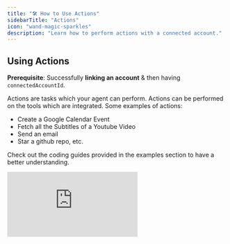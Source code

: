 ```yaml
---
title: "🛠️ How to Use Actions"
sidebarTitle: "Actions"
icon: "wand-magic-sparkles"
description: "Learn how to perform actions with a connected account."
---
```


## Using Actions

**Prerequisite**: Successfully **linking an account** & then having `connectedAccountId`.

Actions are tasks which your agent can perform. Actions can be performed on the tools which are integrated. Some examples of actions: 
* Create a Google Calendar Event 
* Fetch all the Subtitles of a Youtube Video 
* Send an email
* Star a github repo, etc.

Check out the coding guides provided in the examples section to have a better understanding.

<div
  style={{
    width: '100%',
    position: 'relative',
    paddingTop: '56.25%',
  }}>
  <iframe
    src="https://app.supademo.com/embed/clxuiweel0j7e12o2o1jhrk5t"
    frameBorder="0"
    title="Direct Action Execution"
    allow="clipboard-write"
    webkitallowfullscreen="true"
    mozallowfullscreen="true"
    allowfullscreen
    style={{
      position: 'absolute',
      top: 0,left: 0, width: '100%', height: '100%',
      border: '3px solid #5E43CE',
      borderRadius: '10px',
    }}/>
</div>


## **Types of Actions**

<Tabs>
  <Tab title="Default Actions">
    Composio supports a variety of default actions for each supported
    application.
  </Tab>
  <Tab title="Custom Actions">
    Our platform offers an extensible interface for defining custom actions for
    both custom and default applications. [Learn
    more.](https://app.composio.dev/apps/custom)
  </Tab>
  <Tab title="Local Code/Local Actions">
    Composio enables fetching authentication parameters for any connection,
    allowing you to execute code remotely and interact with API endpoints.
    Example: Use the `getConnection` endpoint to call GitHub, create an issue on
    your server, and fetch the access token. [Learn
    more](https://docs.composio.dev/actions/local-code)

    Local Actions are operations executed directly on the user's local system. 
    This allows for performing tasks such as file manipulations, running scripts, 
    or interacting with local resources, providing flexibility for scenarios where 
    cloud execution is not suitable.

    Local actions are particularly useful for:
    - Managing and organizing files and directories
    - Executing local scripts or programs
    - Integrating with local development environments

    By leveraging local actions, you can maintain control over your local 
    resources while utilizing the powerful capabilities of Composio for remote interactions and executions.
  </Tab>
</Tabs>

--- 
## Working with Actions (Fetch and Execute)
<Steps>
<Step title="Fetching Actions">
<AccordionGroup>
<Accordion title="Fetching Actions via Enums (Static)">
  <Tabs>

    <Tab title="Python">
    <CodeGroup>
    ```python Fetching Actions via Enums

    from composio_openai import ComposioToolSet, Action 
    # you can choose framework of your choice using composio_framework
    # ex. from composio_langchain import ComposioToolSet, Action

    tool_set = ComposioToolSet()

    tools = tool_set.getActions(actions=[Action.GITHUB_CREATE_ISSUE])

    print(tools)
    ```
    </CodeGroup>
    </Tab>

    <Tab title="Javascript">
    <CodeGroup>
    ```javascript Fetching Actions via Enums
    import dotenv from 'dotenv';
    dotenv.config();

    import { OpenAIToolSet } from "composio-core";

    const toolset = new OpenAIToolSet({
        apiKey: process.env.COMPOSIO_API_KEY,
      });

    const tools = await toolset.get_actions({actions: ['github_issues_create']});
    ```
    </CodeGroup>
    </Tab>
  </Tabs>

</Accordion>

<Accordion title="Fetching Actions using natural language use-case (Dynamic)">

<Tabs>

  <Tab title="Python">
  <CodeGroup>
  ```Python Fetching Actions using natural language use-case

  use_case="Star a repo on github"

  action_enums=toolset.find_actions_by_use_case(app=App.GITHUB, use_case=use_case)
  tools = toolset.get_actions(actions=action_enums)

  # use tools as per your framework
  ```
  </CodeGroup>
  </Tab>

  <Tab title="Javascript">
  <CodeGroup>
  ```Javascript Fetching Actions using natural language use-case
  //coming soon
  ```
  </CodeGroup>
  </Tab>

  <Tab title="CLI">
  <CodeGroup>
  ```bash Fetching Actions using natural language use-case
  composio actions --use-case 'get channel messages' --app 'slack'
  ```
  </CodeGroup>
  </Tab>
</Tabs>
</Accordion>

<Accordion title="Fetching Actions via API Groups">
<Tabs>
<Tab title="Python">
<CodeGroup>
```python Fetching Actions via API Groups
tag = "users"
action_enums = toolset.find_actions_by_tags(
    App.GITHUB,
    tags=[tag],
)
actions = toolset.get_actions(actions=action_enums)
```
</CodeGroup>
</Tab>

<Tab title="Javascript">
<CodeGroup>
```javascript Fetching Actions via API Groups
coming soon
```
</CodeGroup>
</Tab>

<Tab title="CLI">
<CodeGroup>
```bash Fetching Actions via API Groups
composio actions --app 'github' --tag 'code'
```
</CodeGroup>
</Tab>

</Tabs>

</Accordion>
</AccordionGroup>
</Step>

<Step title="Execute the action">
<Tabs>

<Tab title="Execute Action">
Execute Action
<CodeGroup>
```python python

from composio import ComposioToolSet, Action

tool_set = ComposioToolSet(api_key="COMPOSIO_API_KEY")

tool_set.execute_action(
    action=Action.SLACK_CHAT_POST_MESSAGE,
    params={"text": "Hello, world!", "channel": "D04N8SVQKKU"},
    entity_id="melissa",
)
```
```javascript javascript
import dotenv from 'dotenv';
dotenv.config();

import { OpenAIToolSet } from "composio-core";

const toolset = new OpenAIToolSet({
    apiKey: process.env.COMPOSIO_API_KEY,
});

const entity = toolset.client.getEntity('user_email_id');
toolset.executeAction(
   'slack_chat_post_message',
    {
        text: 'Hello, world!',
        channel: 'D04N8SVQKKU'
    },
   entity.id
);
```
</CodeGroup>
</Tab>

<Tab title="Execute Action with Natural Language">
    Execute Action with Natural Language
    <CodeGroup>
      ```python python
      from langchain.agents import create_openai_functions_agent, AgentExecutor
      from langchain import hub
      from langchain_openai import ChatOpenAI
      from composio_langchain import ComposioToolSet, Action, App
      import os


      llm = ChatOpenAI(model="gpt-4o")

      prompt = hub.pull("hwchase17/openai-functions-agent")

      # Get All the tools
      composio_toolset = ComposioToolSet()
      tools = composio_toolset.get_tools(apps=[App.GITHUB], tags=[])

      # Define task
      task = "Star a repo theyashwanthsai/theyashwanthsai on GitHub"

      agent = create_openai_functions_agent(llm, tools, prompt)
      agent_executor = AgentExecutor(agent=agent, tools=tools, verbose=True)

      # Execute using agent_executor
      agent_executor.invoke({"input": task})
      ```
      ```javascript javascript
      import dotenv from 'dotenv';
      import { ChatOpenAI } from "@langchain/openai";
      import { AgentExecutor, createOpenAIFunctionsAgent } from "langchain/agents";
      import { LangchainToolSet } from "composio-core";
      import { pull } from "langchain/hub";

      dotenv.config();

      (async () => {
        const llm = new ChatOpenAI({ model: "gpt-4-turbo" });
        const composioToolset = new LangchainToolSet({ apiKey: process.env.COMPOSIO_API_KEY });
        const tools = await composioToolset.getActions({ actions: ["github_issues_create"] });
        const prompt = await pull("hwchase17/openai-functions-agent");

        const agent = await createOpenAIFunctionsAgent({ llm, tools, prompt });
        const agentExecutor = new AgentExecutor({ agent, tools, verbose: true });

        async function createGithubIssue(issueDetails) {
            const result = await agentExecutor.invoke({
                input: `Create a GitHub issue with the following details: ${JSON.stringify(issueDetails)}`
            });
            return result.output;
        }

        await createGithubIssue({
            TITLE: "Sample issue",
            DESCRIPTION: "Sample issue for the repo - himanshu-dixit/custom-repo-breaking"
        });
      })();
      ```
    </CodeGroup>
    This code demonstrates how to use natural language to execute an action. By defining a task and using the `AgentExecutor`, you can perform complex actions with simple language commands.
  </Tab>
</Tabs>
</Step>
</Steps>